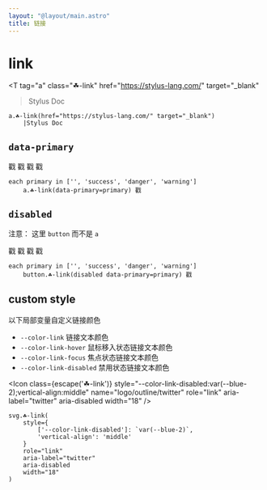 ```yaml
---
layout: "@layout/main.astro"
title: 链接
---
```



# link

<T 
    tag="a"
    class="☘-link"
    href="https://stylus-lang.com/"
    target="_blank"
> Stylus Doc </T>

```pug
a.☘-link(href="https://stylus-lang.com/" target="_blank")
    |Stylus Doc
```


## `data-primary`

<T tag="a" class="☘-link">戳</T>
<T tag="a" class="☘-link" data-primary="success">戳</T>
<T tag="a" class="☘-link" data-primary="danger">戳</T>
<T tag="a" class="☘-link" data-primary="warning">戳</T>

```pug
each primary in ['', 'success', 'danger', 'warning']
    a.☘-link(data-primary=primary) 戳
```


## `disabled`

注意： 这里 `button` 而不是 `a`

<T tag="button" class="☘-link" disabled>戳</T>
<T tag="button" class="☘-link" disabled data-primary="success">戳</T>
<T tag="button" class="☘-link" disabled data-primary="danger">戳</T>
<T tag="button" class="☘-link" disabled data-primary="warning">戳</T>

```pug
each primary in ['', 'success', 'danger', 'warning']
    button.☘-link(disabled data-primary=primary) 戳
```

## custom style

以下局部变量自定义链接颜色

- `--color-link` 链接文本颜色
- `--color-link-hover` 鼠标移入状态链接文本颜色
- `--color-link-focus` 焦点状态链接文本颜色
- `--color-link-disabled` 禁用状态链接文本颜色

<Icon
    class={escape('☘-link')}
    style="--color-link-disabled:var(--blue-2);vertical-align:middle"
    name="logo/outline/twitter"
    role="link"
    aria-label="twitter"
    aria-disabled
    width="18"
/>

```pug
svg.☘-link(
    style={
        ['--color-link-disabled']: `var(--blue-2)`,
        'vertical-align': 'middle'
    }
    role="link"
    aria-label="twitter"
    aria-disabled
    width="18"
)
```
